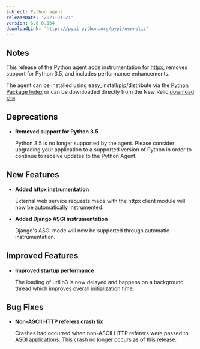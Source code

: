 ```yaml
---
subject: Python agent
releaseDate: '2021-01-21'
version: 6.0.0.154
downloadLink: 'https://pypi.python.org/pypi/newrelic'
---
```


## Notes

This release of the Python agent adds instrumentation for [httpx](https://www.python-httpx.org/), removes support for Python 3.5, and includes performance enhancements.

The agent can be installed using easy_install/pip/distribute via the [Python Package Index](https://pypi.python.org/pypi/newrelic) or can be downloaded directly from the New Relic [download site](http://download.newrelic.com/python_agent/release).

## Deprecations

* **Removed support for Python 3.5**

  Python 3.5 is no longer supported by the agent. Please consider upgrading your application to a supported version of Python in order to continue to receive updates to the Python Agent.

## New Features

* **Added httpx instrumentation**

  External web service requests made with the httpx client module will now be automatically instrumented.
* **Added Django ASGI instrumentation**

  Django's ASGI mode will now be supported through automatic instrumentation.

## Improved Features

* **Improved startup performance**

  The loading of urllib3 is now delayed and happens on a background thread which improves overall initialization time.

## Bug Fixes

* **Non-ASCII HTTP referers crash fix**

  Crashes had occurred when non-ASCII HTTP referers were passed to ASGI applications. This crash no longer occurs as of this release.
